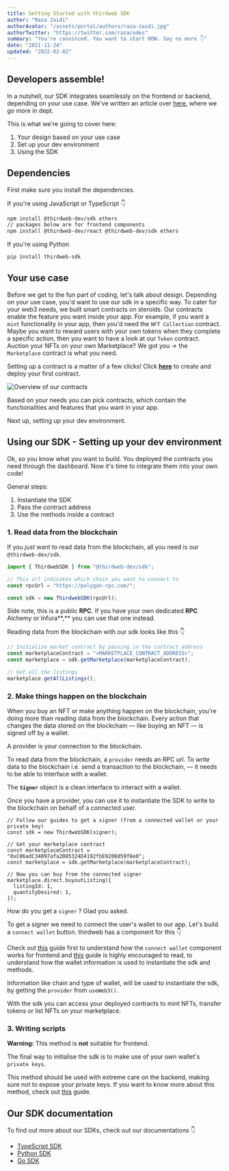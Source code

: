 ```yaml
---
title: Getting Started with thirdweb SDK
author: "Raza Zaidi"
authorAvatar: "/assets/portal/authors/raza-zaidi.jpg"
authorTwitter: "https://twitter.com/razacodes"
summary: "You're convinced. You want to start NOW. Say no more 👇"
date: "2021-11-24"
updated: "2022-02-02"
---
```


## Developers assemble!

In a nutshell, our SDK integrates seamlessly on the frontend or backend, depending on your use case. We've written an article over [here](/guides/sdk-guide), where we go more in dept.

This is what we're going to cover here:

1. Your design based on your use case
2. Set up your dev environment
3. Using the SDK

## Dependencies

First make sure you install the dependencies.

If you're using JavaScript or TypeScript 👇

```bash
npm install @thirdweb-dev/sdk ethers
// packages below are for frontend components
npm install @thirdweb-dev/react @thirdweb-dev/sdk ethers
```

If you're using Python

```bash
pip install thirdweb-sdk
```

## Your use case

Before we get to the fun part of coding, let's talk about design. Depending on your use case, you'd want to use our sdk in a specific way. To cater for your web3 needs, we built smart contracts on steroids. Our contracts enable the feature you want inside your app.
For example, if you want a `mint` functionality in your app, then you'd need the `NFT Collection` contract. Maybe you want to reward users with your own tokens when they complete a specific action, then you want to have a look at our `Token` contract. Auction your NFTs on your own Marketplace? We got you → the `Marketplace` contract is what you need.

Setting up a contract is a matter of a few clicks! Click **[here](/learn/introduction)** to create and deploy your first contract.

![Overview of our contracts](/assets/portal/learn/index/modules.png)

Based on your needs you can pick contracts, which contain the functionalities and features that you want in your app.

Next up, setting up your dev environment.

## Using our SDK - Setting up your dev environment

Ok, so you know what you want to build. You deployed the contracts you need through the dashboard. Now it's time to integrate them into your own code!

General steps:

1. Instantiate the SDK
2. Pass the contract address
3. Use the methods inside a contract

### 1. Read data from the blockchain

If you _just_ want to read data from the blockchain, all you need is our `@thirdweb-dev/sdk`.

```jsx
import { ThirdwebSDK } from "@thirdweb-dev/sdk";

// This url indicates which chain you want to connect to
const rpcUrl = "https://polygon-rpc.com/";

const sdk = new ThirdwebSDK(rpcUrl);
```

Side note, this is a public **RPC**. If you have your own dedicated **RPC** Alchemy or Infura**,** you can use that one instead.

Reading data from the blockchain with our sdk looks like this 👇

```jsx
// Initialize market contract by passing in the contract address
const marketplaceContract = "<MARKETPLACE_CONTRACT_ADDRESS>";
const marketplace = sdk.getMarketplace(marketplaceContract);

// Get all the listings
marketplace.getAllListings();
```

### 2. Make things happen on the blockchain

When you buy an NFT or make anything happen on the blockchain, you're doing more than reading data from the blockchain. Every action that changes the data stored on the blockchain — like buying an NFT — is signed off by a wallet.

A provider is your connection to the blockchain.

To read data from the blockchain, a `provider` needs an RPC url. To _write_ data to the blockchain i.e. send a transaction to the blockchain, — it needs to be able to interface with a wallet.

The **`Signer`** object is a clean interface to interact with a wallet.

Once you have a provider, you can use it to instantiate the SDK to write to the blockchain on behalf of a connected user.

```tsx
// Follow our guides to get a signer (from a connected wallet or your private key)
const sdk = new ThirdwebSDK(signer);

// Get your marketplace contract
const marketplaceContract = "0xC06adC34097afa2085324D4192fbE9206059f8e0";
const marketplace = sdk.getMarketplace(marketplaceContract);

// Now you can buy from the connected signer
marketplace.direct.buyoutListing({
  listingId: 1,
  quantityDesired: 1,
});
```

How do you get a `signer` ? Glad you asked.

To get a signer we need to connect the user's wallet to our app. Let's build a `connect wallet` button. thirdweb has a component for this 👇

Check out [this](/guides/add-connectwallet-to-your-website) guide first to understand how the `connect wallet` component works for frontend and [this](/guides/sdk-guide#code-to-instantiate-the-sdk-at-the-client-side-frontend) guide is highly encouraged to read, to understand how the wallet information is used to instantiate the sdk and methods.

Information like chain and type of wallet, will be used to instantiate the sdk, by getting the `provider` from `useWeb3()`.

With the sdk you can access your deployed contracts to mint NFTs, transfer tokens or list NFTs on your marketplace.

### 3. Writing scripts

**Warning:** This method is **not** suitable for frontend.

The final way to initialise the sdk is to make use of your own wallet's `private keys`.

This method should be used with extreme care on the backend, making sure not to expose your private keys. If you want to know more about this method, check out [this](/guides/sdk-guide#backend) guide.

## Our SDK documentation

To find out more about our SDKs, check out our documentations 👇

- [TypeScript SDK](https://thirdweb-dev.github.io/typescript-sdk/sdk.html)
- [Python SDK](https://python-docs.thirdweb.com/)
- [Go SDK](https://pkg.go.dev/github.com/thirdweb-dev/go-sdk/pkg)

<MdxNavigation>
  <MdxNavigationItem
    href="/learn/introduction"
    title="Introduction"
    next
  />
</MdxNavigation>
